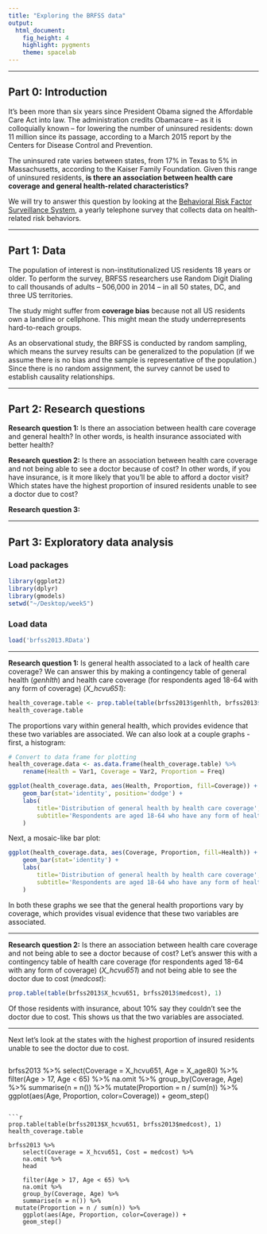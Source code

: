 ```yaml
---
title: "Exploring the BRFSS data"
output: 
  html_document: 
    fig_height: 4
    highlight: pygments
    theme: spacelab
---
```


* * *

## Part 0: Introduction

It's been more than six years since President Obama signed the Affordable Care Act into law. The administration credits Obamacare -- as it is colloquially known -- for lowering the number of uninsured residents: down 11 million since its passage, according to a March 2015 report by the Centers for Disease Control and Prevention.

The uninsured rate varies between states, from 17% in Texas to 5% in Massachusetts, according to the Kaiser Family Foundation. Given this range of uninsured residents, **is there an association between health care coverage and general health-related characteristics?**

We will try to answer this question by looking at the [Behavioral Risk Factor Surveillance System](http://www.cdc.gov/brfss), a yearly telephone survey that collects data on health-related risk behaviors.

* * *

## Part 1: Data

The population of interest is non-institutionalized US residents 18 years or older. To perform the survey, BRFSS researchers use Random Digit Dialing to call thousands of adults -- 506,000 in 2014 -- in all 50 states, DC, and three US territories.

The study might suffer from **coverage bias** because not all US residents own a landline or cellphone. This might mean the study underrepresents hard-to-reach groups.

As an observational study, the BRFSS is conducted by random sampling, which means the survey results can be generalized to the population (if we assume there is no bias and the sample is representative of the population.) Since there is no random assignment, the survey cannot be used to establish causality relationships.

* * *

## Part 2: Research questions

**Research question 1:** Is there an association between health care coverage and general health? In other words, is health insurance associated with better health?

**Research question 2:** Is there an association between health care coverage and not being able to see a doctor because of cost? In other words, if you have insurance, is it more likely that you'll be able to afford a doctor visit? Which states have the highest proportion of insured residents unable to see a doctor due to cost?

**Research question 3:**

* * *

## Part 3: Exploratory data analysis

### Load packages

```r
library(ggplot2)
library(dplyr)
library(gmodels)
setwd("~/Desktop/week5")
```

### Load data

```r
load('brfss2013.RData')
```
* * *
**Research question 1:** Is general health associated to a lack of health care coverage? We can answer this by making a contingency table of general health (*genhlth*) and health care coverage (for respondents aged 18-64 with any form of coverage) (*X_hcvu651*):

```r

health_coverage.table <- prop.table(table(brfss2013$genhlth, brfss2013$X_hcvu651), 2)
health_coverage.table

```

The proportions vary within general health, which provides evidence that these two variables are associated. We can also look at a couple graphs - first, a histogram:
```r

# Convert to data frame for plotting
health_coverage.data <- as.data.frame(health_coverage.table) %>%
	rename(Health = Var1, Coverage = Var2, Proportion = Freq)

ggplot(health_coverage.data, aes(Health, Proportion, fill=Coverage)) +
	geom_bar(stat='identity', position='dodge') +
	labs(
		title='Distribution of general health by health care coverage',
		subtitle='Respondents are aged 18-64 who have any form of health care coverage'
	)

```

Next, a mosaic-like bar plot:
```r

ggplot(health_coverage.data, aes(Coverage, Proportion, fill=Health)) +
	geom_bar(stat='identity') +
	labs(
		title='Distribution of general health by health care coverage',
		subtitle='Respondents are aged 18-64 who have any form of health care coverage'
	)

```

In both these graphs we see that the general health proportions vary by coverage, which provides visual evidence that these two variables are associated.

* * *

**Research question 2:** Is there an association between health care coverage and not being able to see a doctor because of cost? Let's answer this with a contingency table of health care coverage (for respondents aged 18-64 with any form of coverage) (*X_hcvu651*) and not being able to see the doctor due to cost (*medcost*): 

```r

prop.table(table(brfss2013$X_hcvu651, brfss2013$medcost), 1)

```

Of those residents with insurance, about 10% say they couldn't see the doctor due to cost. This shows us that the two variables are associated.

* * * 

Next let's look at the states with the highest proportion of insured residents unable to see the doctor due to cost.

```r


```

brfss2013 %>%
	select(Coverage = X_hcvu651, Age = X_age80) %>%
	filter(Age > 17, Age < 65) %>%
	na.omit %>%
	group_by(Coverage, Age) %>%
	summarise(n = n()) %>%
  mutate(Proportion = n / sum(n)) %>%
	ggplot(aes(Age, Proportion, color=Coverage)) +
	geom_step()

```

```r

prop.table(table(brfss2013$X_hcvu651, brfss2013$medcost), 1)
health_coverage.table

brfss2013 %>%
	select(Coverage = X_hcvu651, Cost = medcost) %>%
	na.omit %>%
	head
	
	filter(Age > 17, Age < 65) %>%
	na.omit %>%
	group_by(Coverage, Age) %>%
	summarise(n = n()) %>%
  mutate(Proportion = n / sum(n)) %>%
	ggplot(aes(Age, Proportion, color=Coverage)) +
	geom_step()

```















